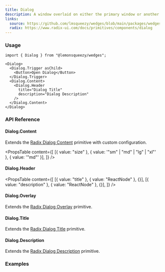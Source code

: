 ```yaml
---
title: Dialog
description: A window overlaid on either the primary window or another dialog window, rendering the content underneath inert.
links:
  source: https://github.com/lmsqueezy/wedges/blob/main/packages/wedges/src/components/Dialog/Dialog.tsx
  radix: https://www.radix-ui.com/docs/primitives/components/dialog
---
```



<PreviewComponent name="dialog/preview" />

### Usage

```tsx
import { Dialog } from "@lemonsqueezy/wedges";
```

```tsx showLineNumbers
<Dialog>
  <Dialog.Trigger asChild>
    <Button>Open Dialog</Button>
  </Dialog.Trigger>
  <Dialog.Content>
    <Dialog.Header
      title="Dialog Title"
      description="Dialog Description"
    />
  </Dialog.Content>
</Dialog>
```

### API Reference

#### Dialog.Content

Extends the <a href="https://www.radix-ui.com/primitives/docs/components/dialog#content" target="_blank" rel='nofollow noreferrer'>Radix Dialog Content</a> primitive with custom configuration.

<PropsTable
  content={[
    [{ value: "size" }, { value: '"sm" | "md" | "lg" | "xl"' }, { value: '"md"' }],
  ]}
/>

#### Dialog.Header

<PropsTable
  content={[
    [{ value: "title" }, { value: "ReactNode" }, {}],
    [{ value: "description" }, { value: "ReactNode" }, {}],
  ]}
/>

#### Dialog.Overlay

Extends the <a href="https://www.radix-ui.com/primitives/docs/components/dialog#overlay" target="_blank" rel='nofollow noreferrer'>Radix Dialog Overlay</a> primitive.

#### Dialog.Title

Extends the <a href="https://www.radix-ui.com/primitives/docs/components/dialog#title" target="_blank" rel='nofollow noreferrer'>Radix Dialog Title</a> primitive.

#### Dialog.Description

Extends the <a href="https://www.radix-ui.com/primitives/docs/components/dialog#description" target="_blank" rel='nofollow noreferrer'>Radix Dialog Description</a> primitive.

### Examples